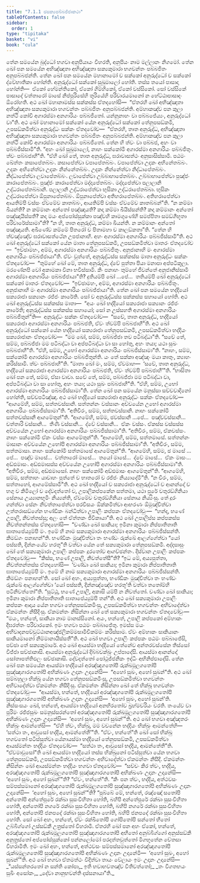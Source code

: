 ```yaml
---
title: "7.1.1 ඡසක්‍යපබ්බජ්ජාකථා"
tableOfContents: false
sidebar:
  order: 1
type: "tipitaka"
basket: "vi"
book: "cula"
---
```



<DynamicBreadcrumb />

<Division number="330" book="cula">

<Paragraph number="1492" book="cula">
තේන සමයේන බුද්ධෝ භගවා අනුපියායං විහරති, අනුපියං නාම මල්ලානං නිගමෝ. තේන ඛෝ පන සමයේන අභිඤ්ඤාතා අභිඤ්ඤාතා සක්‍යකුමාරා භගවන්තං පබ්බජිතං අනුපබ්බජන්ති. තේන ඛෝ පන සමයේන මහානාමෝ ච සක්කෝ අනුරුද්ධෝ ච සක්කෝ ද්වේභාතිකා හෝන්ති. අනුරුද්ධෝ සක්කෝ සුඛුමාලෝ හෝති. තස්ස තයෝ පාසාදා හෝන්ති—  ඒකෝ හේමන්තිකෝ, ඒකෝ ගිම්හිකෝ, ඒකෝ වස්සිකෝ. සෝ වස්සිකේ පාසාදේ චත්තාරෝ මාසේ නිප්පුරිසේහි තූරියේහි පරිචාරයමානෝ න හේට්ඨාපාසාදං ඕරෝහති. අථ ඛෝ මහානාමස්ස සක්කස්ස ඒතදහෝසි—  “ඒතරහි ඛෝ අභිඤ්ඤාතා අභිඤ්ඤාතා සක්‍යකුමාරා භගවන්තං පබ්බජිතං අනුපබ්බජන්ති. අම්හාකඤ්ච පන කුලා නත්ථි කෝචි අගාරස්මා අනගාරියං පබ්බජිතෝ. යන්නූනාහං වා පබ්බජේය්‍යං, අනුරුද්ධෝ වා”ති. අථ ඛෝ මහානාමෝ සක්කෝ යේන අනුරුද්ධෝ සක්කෝ තේනුපසඞ්කමි, උපසඞ්කමිත්වා අනුරුද්ධං සක්කං ඒතදවෝච—  “ඒතරහි, තාත අනුරුද්ධ, අභිඤ්ඤාතා අභිඤ්ඤාතා සක්‍යකුමාරා භගවන්තං පබ්බජිතං අනුපබ්බජන්ති. අම්හාකඤ්ච පන කුලා නත්ථි කෝචි අගාරස්මා අනගාරියං පබ්බජිතෝ. තේන හි ත්වං වා පබ්බජ, අහං වා පබ්බජිස්සාමී”ති. “අහං ඛෝ සුඛුමාලෝ, නාහං සක්කෝමි අගාරස්මා අනගාරියං පබ්බජිතුං. ත්වං පබ්බජාහී”ති. “ඒහි ඛෝ තේ, තාත අනුරුද්ධ, ඝරාවාසත්ථං අනුසාසිස්සාමි. පඨමං ඛේත්තං කසාපේතබ්බං. කසාපේත්වා වපාපේතබ්බං. වපාපේත්වා උදකං අභිනේතබ්බං. උදකං අභිනේත්වා උදකං නින්නේතබ්බං. උදකං නින්නේත්වා නිද්ධාපේතබ්බං. නිද්ධාපේත්වා ලවාපේතබ්බං. ලවාපේත්වා උබ්බාහාපේතබ්බං. උබ්බාහාපේත්වා පුඤ්ජං කාරාපේතබ්බං. පුඤ්ජං කාරාපේත්වා මද්දාපේතබ්බං. මද්දාපේත්වා පලාලානි උද්ධරාපේතබ්බානි. පලාලානි උද්ධරාපේත්වා භුසිකා උද්ධරාපේතබ්බා. භුසිකං උද්ධරාපේත්වා ඕපුනාපේතබ්බං. ඕපුනාපේත්වා අතිහරාපේතබ්බං. අතිහරාපේත්වා ආයතිම්පි වස්සං ඒවමේව කාතබ්බං, ආයතිම්පි වස්සං ඒවමේව කාතබ්බන්”ති. “න කම්මා ඛීයන්ති? න කම්මානං අන්තෝ පඤ්ඤායති? කදා කම්මා ඛීයිස්සන්ති? කදා කම්මානං අන්තෝ පඤ්ඤායිස්සති? කදා මයං අප්පෝස්සුක්කා පඤ්චහි කාමගුණේහි සමප්පිතා සමඞ්ගීභූතා පරිචාරේස්සාමා”ති? “න හි, තාත අනුරුද්ධ, කම්මා ඛීයන්ති. න කම්මානං අන්තෝ පඤ්ඤායති. අඛීණේව කම්මේ පිතරෝ ච පිතාමහා ච කාලඞ්කතා”ති. “තේන හි ත්වඤ්ඤේව ඝරාවාසත්ථේන උපජානාහි. අහං අගාරස්මා අනගාරියං පබ්බජිස්සාමී”ති.
</Paragraph>

<Paragraph number="1493" book="cula">
අථ ඛෝ අනුරුද්ධෝ සක්කෝ යේන මාතා තේනුපසඞ්කමි, උපසඞ්කමිත්වා මාතරං ඒතදවෝච—  “ඉච්ඡාමහං, අම්ම, අගාරස්මා අනගාරියං පබ්බජිතුං. අනුජානාහි මං අගාරස්මා අනගාරියං පබ්බජ්ජායා”ති. ඒවං වුත්තේ, අනුරුද්ධස්ස සක්කස්ස මාතා අනුරුද්ධං සක්කං ඒතදවෝච—  “තුම්හේ ඛෝ මේ, තාත අනුරුද්ධ, ද්වේ පුත්තා පියා මනාපා අප්පටිකූලා. මරණේනපි වෝ අකාමකා විනා භවිස්සාමි. කිං පනාහං තුම්හේ ජීවන්තේ අනුජානිස්සාමි අගාරස්මා අනගාරියං පබ්බජ්ජායා”ති? දුතියම්පි ඛෝ …පේ…  තතියම්පි ඛෝ අනුරුද්ධෝ සක්කෝ මාතරං ඒතදවෝච—  “ඉච්ඡාමහං, අම්ම, අගාරස්මා අනගාරියං පබ්බජිතුං. අනුජානාහි මං අගාරස්මා අනගාරියං පබ්බජ්ජායා”ති.
</Paragraph>

<Paragraph number="1494" book="cula">
තේන ඛෝ පන සමයේන භද්දියෝ සක්‍යරාජා සක්‍යානං රජ්ජං කාරේති. සෝ ච අනුරුද්ධස්ස සක්කස්ස සහායෝ හෝති. අථ ඛෝ අනුරුද්ධස්ස සක්කස්ස මාතා—  “අයං ඛෝ භද්දියෝ සක්‍යරාජා සක්‍යානං රජ්ජං කාරේති; අනුරුද්ධස්ස සක්කස්ස සහායෝ; සෝ න උස්සහති අගාරස්මා අනගාරියං පබ්බජිතුන්”ති—  අනුරුද්ධං සක්කං ඒතදවෝච—  “සචේ, තාත අනුරුද්ධ, භද්දියෝ සක්‍යරාජා අගාරස්මා අනගාරියං පබ්බජති, ඒවං ත්වම්පි පබ්බජාහී”ති. අථ ඛෝ අනුරුද්ධෝ සක්කෝ යේන භද්දියෝ සක්‍යරාජා තේනුපසඞ්කමි, උපසඞ්කමිත්වා භද්දියං සක්‍යරාජානං ඒතදවෝච—  “මම ඛෝ, සම්ම, පබ්බජ්ජා තව පටිබද්ධා”ති. “සචේ තේ, සම්ම, පබ්බජ්ජා මම පටිබද්ධා වා අප්පටිබද්ධා වා සා හෝතු, අහං තයා; යථා සුඛං පබ්බජාහී”ති. “ඒහි, සම්ම, උභෝ අගාරස්මා අනගාරියං පබ්බජිස්සාමා”ති. “නාහං, සම්ම, සක්කෝමි අගාරස්මා අනගාරියං පබ්බජිතුන්ති. යං තේ සක්කා අඤ්ඤං මයා කාතුං, ක්‍යාහං කරිස්සාමි. ත්වං පබ්බජාහී”ති. “මාතා ඛෝ මං, සම්ම, ඒවමාහ—  ‘සචේ, තාත අනුරුද්ධ, භද්දියෝ සක්‍යරාජා අගාරස්මා අනගාරියං පබ්බජති, ඒවං ත්වම්පි පබ්බජාහී’”ති. “භාසිතා ඛෝ පන තේ, සම්ම, ඒසා වාචා. සචේ තේ, සම්ම, පබ්බජ්ජා මම පටිබද්ධා වා, අප්පටිබද්ධා වා සා හෝතු, අහං තයා; යථා සුඛං පබ්බජාහී”ති. “ඒහි, සම්ම, උභෝ අගාරස්මා අනගාරියං පබ්බජිස්සාමා”ති.
</Paragraph>

<Paragraph number="1495" book="cula">
තේන ඛෝ පන සමයේන මනුස්සා සච්චවාදිනෝ හෝන්ති, සච්චපටිඤ්ඤා. අථ ඛෝ භද්දියෝ සක්‍යරාජා අනුරුද්ධං සක්කං ඒතදවෝච—  “ආගමේහි, සම්ම, සත්තවස්සානි. සත්තන්නං වස්සානං අච්චයේන උභෝ අගාරස්මා අනගාරියං පබ්බජිස්සාමා”ති. “අතිචිරං, සම්ම, සත්තවස්සානි. නාහං සක්කෝමි සත්තවස්සානි ආගමේතුන්”ති. “ආගමේහි, සම්ම, ඡවස්සානි …පේ…  පඤ්චවස්සානි…  චත්තාරි වස්සානි…  තීණි වස්සානි…  ද්වේ වස්සානි…  ඒකං වස්සං. ඒකස්ස වස්සස්ස අච්චයේන උභෝ අගාරස්මා අනගාරියං පබ්බජිස්සාමා”ති. “අතිචිරං, සම්ම, ඒකවස්සං. නාහං සක්කෝමි ඒකං වස්සං ආගමේතුන්”ති. “ආගමේහි, සම්ම, සත්තමාසේ. සත්තන්නං මාසානං අච්චයේන උභෝපි අගාරස්මා අනගාරියං පබ්බජිස්සාමා”ති. “අතිචිරං, සම්ම, සත්තමාසා. නාහං සක්කෝමි සත්තමාසේ ආගමේතුන්”ති. “ආගමේහි, සම්ම, ඡ මාසේ …පේ…  පඤ්ච මාසේ…  චත්තාරෝ මාසේ…  තයෝ මාසේ…  ද්වේ මාසේ…  ඒකං මාසං…  අඩ්ඪමාසං. අඩ්ඪමාසස්ස අච්චයේන උභෝපි අගාරස්මා අනගාරියං පබ්බජිස්සාමා”ති. “අතිචිරං, සම්ම, අඩ්ඪමාසෝ. නාහං සක්කෝමි අඩ්ඪමාසං ආගමේතුන්”ති. “ආගමේහි, සම්ම, සත්තාහං යාවාහං පුත්තේ ච භාතරෝ ච රජ්ජං නිය්‍යාදේමී”ති. “න චිරං, සම්ම, සත්තාහෝ, ආගමේස්සාමී”ති.
</Paragraph>

</Division>
<Division number="331" book="cula">

<Paragraph number="1496" book="cula">
අථ ඛෝ භද්දියෝ ච සක්‍යරාජා අනුරුද්ධෝ ච ආනන්දෝ ච භගු ච කිමිලෝ ච දේවදත්තෝ ච, උපාලිකප්පකේන සත්තමා, යථා පුරේ චතුරඞ්ගිනියා සේනාය උය්‍යානභූමිං නිය්‍යන්ති, ඒවමේව චතුරඞ්ගිනියා සේනාය නිය්‍යිංසු. තේ දූරං ගන්ත්වා සේනං නිවත්තාපේත්වා පරවිසයං ඕක්කමිත්වා ආභරණං ඕමුඤ්චිත්වා උත්තරාසඞ්ගේන භණ්ඩිකං බන්ධිත්වා උපාලිං කප්පකං ඒතදවෝචුං—  “හන්ද, භණේ උපාලි, නිවත්තස්සු; අලං තේ ඒත්තකං ජීවිකායා”ති. අථ ඛෝ උපාලිස්ස කප්පකස්ස නිවත්තන්තස්ස ඒතදහෝසි—  “චණ්ඩා ඛෝ සාකියා; ඉමිනා කුමාරා නිප්පාතිතාති ඝාතාපේය්‍යුම්පි මං. ඉමේ හි නාම සක්‍යකුමාරා අගාරස්මා අනගාරියං පබ්බජිස්සන්ති. කිමඞ්ගං පනාහන්”ති. භණ්ඩිකං මුඤ්චිත්වා තං භණ්ඩං රුක්ඛේ ආලග්ගේත්වා “යෝ පස්සති, දින්නංයේව හරතූ”ති වත්වා යේන තේ සක්‍යකුමාරා තේනුපසඞ්කමි. අද්දසාසුං ඛෝ තේ සක්‍යකුමාරා උපාලිං කප්පකං දූරතෝව ආගච්ඡන්තං. දිස්වාන උපාලිං කප්පකං ඒතදවෝචුං—  “කිස්ස, භණේ උපාලි, නිවත්තේසී”ති? “ඉධ මේ, අය්‍යපුත්තා, නිවත්තන්තස්ස ඒතදහෝසි—  ‘චණ්ඩා ඛෝ සාකියා; ඉමිනා කුමාරා නිප්පාතිතාති ඝාතාපේය්‍යුම්පි මං. ඉමේ හි නාම සක්‍යකුමාරා අගාරස්මා අනගාරියං පබ්බජිස්සන්ති. කිමඞ්ගං පනාහන්’ති. සෝ ඛෝ අහං, අය්‍යපුත්තා, භණ්ඩිකං මුඤ්චිත්වා තං භණ්ඩං රුක්ඛේ ආලග්ගේත්වා ‘යෝ පස්සති, දින්නඤ්ඤේව හරතූ’ති වත්වා තතෝම්හි පටිනිවත්තෝ”ති. “සුට්ඨු, භණේ උපාලි, අකාසි යම්පි න නිවත්තෝ. චණ්ඩා ඛෝ සාකියා; ඉමිනා කුමාරා නිප්පාතිතාති ඝාතාපේය්‍යුම්පි තන්”ති.
</Paragraph>

<Paragraph number="1497" book="cula">
අථ ඛෝ සක්‍යකුමාරා උපාලිං කප්පකං ආදාය යේන භගවා තේනුපසඞ්කමිංසු, උපසඞ්කමිත්වා භගවන්තං අභිවාදේත්වා ඒකමන්තං නිසීදිංසු. ඒකමන්තං නිසින්නා ඛෝ තේ සක්‍යකුමාරා භගවන්තං ඒතදවෝචුං—  “මයං, භන්තේ, සාකියා නාම මානස්සිනෝ. අයං, භන්තේ, උපාලි කප්පකෝ අම්හාකං දීඝරත්තං පරිචාරකෝ. ඉමං භගවා පඨමං පබ්බාජේතු. ඉමස්ස මයං අභිවාදනපච්චුට්ඨානඅඤ්ජලිකම්මසාමීචිකම්මං කරිස්සාම. ඒවං අම්හාකං සාකියානං සාකියමානෝ නිම්මානායිස්සතී”ති.
</Paragraph>

<Paragraph number="1498" book="cula">
අථ ඛෝ භගවා උපාලිං කප්පකං පඨමං පබ්බාජේසි, පච්ඡා තේ සක්‍යකුමාරේ. අථ ඛෝ ආයස්මා භද්දියෝ තේනේව අන්තරවස්සේන තිස්සෝ විජ්ජා සච්ඡාකාසි. ආයස්මා අනුරුද්ධෝ දිබ්බචක්ඛුං උප්පාදේසි. ආයස්මා ආනන්දෝ සෝතාපත්තිඵලං සච්ඡාකාසි. දේවදත්තෝ පෝථුජ්ජනිකං ඉද්ධිං අභිනිප්ඵාදේසි.
</Paragraph>

</Division>
<Division number="332" book="cula">

<Paragraph number="1499" book="cula">
තේන ඛෝ පන සමයේන ආයස්මා භද්දියෝ අරඤ්ඤගතෝපි රුක්ඛමූලගතෝපි සුඤ්ඤාගාරගතෝපි අභික්ඛණං උදානං උදානේසි—  “අහෝ සුඛං, අහෝ සුඛන්”ති. අථ ඛෝ සම්බහුලා භික්ඛූ යේන භගවා තේනුපසඞ්කමිංසු, උපසඞ්කමිත්වා භගවන්තං අභිවාදේත්වා ඒකමන්තං නිසීදිංසු. ඒකමන්තං නිසින්නා ඛෝ තේ භික්ඛූ භගවන්තං ඒතදවෝචුං—  “ආයස්මා, භන්තේ, භද්දියෝ අරඤ්ඤගතෝපි රුක්ඛමූලගතෝපි සුඤ්ඤාගාරගතෝපි අභික්ඛණං උදානං උදානේසි—  ‘අහෝ සුඛං, අහෝ සුඛන්’ති. නිස්සංසයං ඛෝ, භන්තේ, ආයස්මා භද්දියෝ අනභිරතෝව බ්‍රහ්මචරියං චරති. තංයේව වා පුරිමං රජ්ජසුඛං සමනුස්සරන්තෝ අරඤ්ඤගතෝපි රුක්ඛමූලගතෝපි සුඤ්ඤාගාරගතෝපි අභික්ඛණං උදානං උදානේසි—  ‘අහෝ සුඛං, අහෝ සුඛන්’”ති.
</Paragraph>

<Paragraph number="1500" book="cula">
අථ ඛෝ භගවා අඤ්ඤතරං භික්ඛුං ආමන්තේසි—  “ඒහි ත්වං, භික්ඛු, මම වචනේන භද්දියං භික්ඛුං ආමන්තේහි—  ‘සත්ථා තං, ආවුසෝ භද්දිය, ආමන්තේතී’”ති. “ඒවං, භන්තේ”ති ඛෝ සෝ භික්ඛු භගවතෝ පටිස්සුත්වා යේනායස්මා භද්දියෝ තේනුපසඞ්කමි, උපසඞ්කමිත්වා ආයස්මන්තං භද්දියං ඒතදවෝච—  “සත්ථා තං, ආවුසෝ භද්දිය, ආමන්තේතී”ති. “ඒවමාවුසෝ”ති ඛෝ ආයස්මා භද්දියෝ තස්ස භික්ඛුනෝ පටිස්සුත්වා යේන භගවා තේනුපසඞ්කමි, උපසඞ්කමිත්වා භගවන්තං අභිවාදේත්වා ඒකමන්තං නිසීදි. ඒකමන්තං නිසින්නං ඛෝ ආයස්මන්තං භද්දියං භගවා ඒතදවෝච—  “සච්චං කිර ත්වං, භද්දිය, අරඤ්ඤගතෝපි රුක්ඛමූලගතෝපි සුඤ්ඤාගාරගතෝපි අභික්ඛණං උදානං උදානේසි—  ‘අහෝ සුඛං, අහෝ සුඛන්’”ති? “ඒවං, භන්තේ”ති. “කිං පන ත්වං, භද්දිය, අත්ථවසං සම්පස්සමානෝ අරඤ්ඤගතෝපි රුක්ඛමූලගතෝපි සුඤ්ඤාගාරගතෝපි අභික්ඛණං උදානං උදානේසි—  ‘අහෝ සුඛං, අහෝ සුඛන්’”ති? “පුබ්බේ මේ, භන්තේ, රඤ්ඤෝ සතෝපි අන්තෝපි අන්තේපුරේ රක්ඛා සුසංවිහිතා හෝති, බහිපි අන්තේපුරේ රක්ඛා සුසංවිහිතා හෝති, අන්තෝපි නගරේ රක්ඛා සුසංවිහිතා හෝති, බහිපි නගරේ රක්ඛා සුසංවිහිතා හෝති, අන්තෝපි ජනපදේ රක්ඛා සුසංවිහිතා හෝති, බහිපි ජනපදේ රක්ඛා සුසංවිහිතා හෝති. සෝ ඛෝ අහං, භන්තේ, ඒවං රක්ඛිතෝපි ගෝපිතෝපි සන්තෝ භීතෝ උබ්බිග්ගෝ උස්සඞ්කී උත්‍රස්තෝ විහරාමි. ඒතරහි ඛෝ පන අහං ඒකෝ, භන්තේ, අරඤ්ඤගතෝපි රුක්ඛමූලගතෝපි සුඤ්ඤාගාරගතෝපි අභීතෝ අනුබ්බිග්ගෝ අනුස්සඞ්කී අනුත්‍රස්තෝ අප්පෝස්සුක්කෝ පන්නලෝමෝ පරදත්තවුත්තෝ මිගභූතේන චේතසා විහරාමීති. ඉමං ඛෝ අහං, භන්තේ, අත්ථවසං සම්පස්සමානෝ අරඤ්ඤගතෝපි රුක්ඛමූලගතෝපි සුඤ්ඤාගාරගතෝපි අභික්ඛණං උදානං උදානේමි—  ‘අහෝ සුඛං, අහෝ සුඛන්’”ති. අථ ඛෝ භගවා ඒතමත්ථං විදිත්වා තායං වේලායං ඉමං උදානං උදානේසි—
</Paragraph>

<Paragraph number="1501" type="verses" book="cula">
_“යස්සන්තරතෝ න සන්ති කෝපා,_  
ඉති භවාභවතඤ්ච වීතිවත්තෝ;_  
_තං විගතභයං සුඛිං අසෝකං,_  
_දේවා නානුභවන්ති දස්සනායා”ති._
</Paragraph>
</Division>